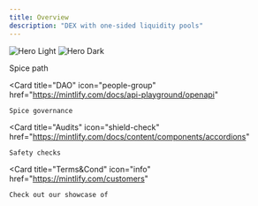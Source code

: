 ```yaml
---
title: Overview
description: "DEX with one-sided liquidity pools"
---
```


<img
  className="block dark:hidden"
  src="/images/spice-banner.png"
  alt="Hero Light"
/>
<img
  className="hidden dark:block"
  src="/images/spice-banner.png"
  alt="Hero Dark"
/>

<CardGroup cols={2}>
  <Card
    title="Roadmap: The Seed"
    icon="map"
    href="/roadmap"
  >
    Spice path
  </Card>

  <Card
    title="DAO"
    icon="people-group"
    href="https://mintlify.com/docs/api-playground/openapi"
  >
    Spice governance
  </Card>

  <Card
    title="Audits"
    icon="shield-check"
    href="https://mintlify.com/docs/content/components/accordions"
  >
    Safety checks
  </Card>

  <Card
    title="Terms&Cond"
    icon="info"
    href="https://mintlify.com/customers"
  >
    Check out our showcase of
  </Card>

</CardGroup>
